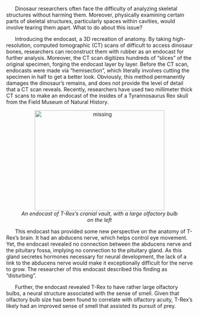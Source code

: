 &nbsp;&nbsp;&nbsp;&nbsp;&nbsp; Dinosaur researchers often face the difficulty of analyzing skeletal structures without harming them. Moreover, physically examining certain parts of skeletal structures, particularly spaces within cavities, would involve tearing them apart. What to do about this issue?

&nbsp;&nbsp;&nbsp;&nbsp;&nbsp; Introducing the endocast, a 3D recreation of anatomy. By taking high-resolution, computed tomographic (CT) scans of difficult to access dinosaur bones, researchers can reconstruct them with rubber as an endocast for further analysis. Moreover, the CT scan digitizes hundreds of “slices” of the original specimen, forging the endocast layer by layer. Before the CT scan, endocasts were made via “hemisection”, which literally involves cutting the specimen in half to get a better look. Obviously, this method permanently damages the dinosaur’s remains, and does not provide the level of detail that a CT scan reveals. Recently, researchers have used two millimeter thick CT scans to make an endocast of the insides of a Tyrannosaurus Rex skull from the Field Museum of Natural History. 

<center>
<figure>
  <img src="http://upload.wikimedia.org/wikipedia/commons/b/be/Tyrannosaurus_brain_aus.jpg" alt="missing" width="350" height="270">
  <figcaption><i> An endocast of T-Rex's cranial vault, with a large olfactory bulb on the left</i></figcaption>
</figure>
</center>

&nbsp;&nbsp;&nbsp;&nbsp;&nbsp; This endocast has provided some new perspective on the anatomy of T-Rex’s brain. It had an abducens nerve, which helps control eye movement. Yet, the endocast revealed no connection between the abducens nerve and the pituitary fossa, implying no connection to the pituitary gland. As this gland secretes hormones necessary for neural development, the lack of a link to the abducens nerve would make it exceptionally difficult for the nerve to grow. The researcher of this endocast described this finding as “disturbing”.  

&nbsp;&nbsp;&nbsp;&nbsp;&nbsp; Further, the endocast revealed T-Rex to have rather large olfactory bulbs, a neural structure associated with the sense of smell. Given that olfactory bulb size has been found to correlate with olfactory acuity, T-Rex’s likely had an improved sense of smell that assisted its pursuit of prey.

